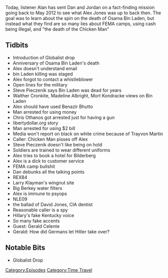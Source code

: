 {{DEFAULTSORT:
    #_EPISODE_0098:May 2-3, 2012
}}{{Episode
    | title             = May 2-3, 2012
    | caption           = [https://knowledgefight.libsyn.com/knowledge-fight-may-2-3-2012 Listen to this episode on Libsyn]
    | episodeNumber     = 98
    | length            = 03:02:00
    | airDate           = October 30, 2017
    | coverageStartDate = May 2, 2012
    | coverageEndDate   = May 3, 2012
    | episodeType       = [[:Category:Time Travel|Time Travel]]
    | appearance        = [[Osama Bin Laden]], [[Steve Pieczenik]], [[Walter Cronkite]], [[Madeline Albright]], [[Mort Kondracke]], [[Benazir Bhutto]], [[Chris Othanos]], [[Trayvon Martin]], [[Chicken Man]], [[Larry Klayman]], [[David Jones]], [[Gerald Celente]]
    | previousEpisode   = [[97: October 25, 2017]]
    | nextEpisode       = [[99: November 1, 2017]]
}}

{{Stub}}

Today, listener Alan has sent Dan and Jordan on a fact-finding mission going back to May 2012 to see what Alex Jones was up to back then. The goal was to learn about the spin on the death of Osama Bin Laden, but instead what they find are so many lies about FEMA camps, using cash being illegal, and "the death of the Chicken Man"

==Tidbits==

*Introduction of Globalist drop
*Anniversary of Osama Bin Laden's death
*Alex doesn't understand email
*bin Laden killing was staged
*Alex forgot to contact a whistleblower
*Open lines for the military
*Steve Pieczenik says Bin Laden was dead for years
*Walther Cronkite, Madeline Albright, Mort Kondracke views on Bin Laden
*Alex should have used Benazir Bhutto
*Man arrested for using money
*Chris Othanos got arrested just for having a gun
*libertydollar.org story
*Man arrested for using $2 bill
*Media won't report on black on white crime because of Trayvon Martin
*Caller: Chicken Man pisses off Alex
*Steve Pieczenik doesn't like being on hold
*Soldiers are trained to wear different uniforms
*Alex tries to book a hotel for Bilderberg
*Alex is a dick to customer service
*FEMA camp bullshit
*Dan debunks all the talking points
*REX84
*Larry Klayman's wingnut site
*Big Berkey water filters
*Alex is immune to psyops
*NLE09
*the ballad of David Jones, CIA dentist
*Reasonable caller is a spy
*Hillary's fake Kentucky voice
*So many fake accents
*Guest: Gerald Celente
*Gerald: How did Germans let Hitler take over?

==Notable Bits==

*Globalist Drop

[[Category:Episodes]]
[[Category:Time Travel]]
